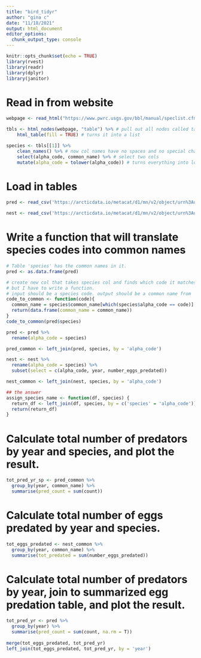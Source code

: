 ```yaml
---
title: "bird_tidyr"
author: "gina c"
date: "11/18/2021"
output: html_document
editor_options: 
  chunk_output_type: console
---
```


```r
knitr::opts_chunk$set(echo = TRUE)
library(rvest)
library(readr)
library(dplyr)
library(janitor)
```

# Read in from website

```r
webpage <- read_html("https://www.pwrc.usgs.gov/bbl/manual/speclist.cfm")

tbls <- html_nodes(webpage, "table") %>% # pull out all nodes called table
    html_table(fill = TRUE) # turns it into a list

species <- tbls[[1]] %>% 
    clean_names() %>% # now col names have no spaces and no special chars
    select(alpha_code, common_name) %>% # select two cols
    mutate(alpha_code = tolower(alpha_code)) # turns everything into lowercase
```

# Load in tables
```r
pred <- read_csv('https://arcticdata.io/metacat/d1/mn/v2/object/urn%3Auuid%3A9ffec04c-7e2d-41dd-9e88-b6c2e8c4375e')

nest <- read_csv('https://arcticdata.io/metacat/d1/mn/v2/object/urn%3Auuid%3A982bd2fc-4edf-4da7-96ef-0d11b853102d')
```

# Write a function that will translate species codes into common names
```r
# Table 'species' has the common names in it. 
pred <- as.data.frame(pred)

# create new col that takes species col and finds which code it matches in the species df. 
# but I have to write a function. 
# input should be a species code. output should be a common name from 'species.'
code_to_common <- function(code){
  common_name = species$common_name[which(species$alpha_code == code)]
  return(data.frame(common_name = common_name))
}
code_to_common(pred$species)

pred <- pred %>%
  rename(alpha_code = species)

pred_common <- left_join(pred, species, by = 'alpha_code')

nest <- nest %>%
  rename(alpha_code = species) %>%
  subset(select = c(alpha_code, year, number_eggs_predated))

nest_common <- left_join(nest, species, by = 'alpha_code')

## the answer
assign_species_name <- function(df, species) {
  return_df <- left_join(df, species, by = c('species' = 'alpha_code'))
  return(return_df)
}
```

# Calculate total number of predators by year and species, and plot the result.
```r
tot_pred_yr_sp <- pred_common %>%
  group_by(year, common_name) %>%
  summarise(pred_count = sum(count))
```

# Calculate total number of eggs predated by year and species.
```r
tot_eggs_predated <- nest_common %>%
  group_by(year, common_name) %>%
  summarise(tot_predated = sum(number_eggs_predated))
```

# Calculate total number of predators by year, join to summarized egg predation table, and plot the result.
```r
tot_pred_yr <- pred %>%
  group_by(year) %>%
  summarise(pred_count = sum(count, na.rm = T))
  
merge(tot_eggs_predated, tot_pred_yr)
left_join(tot_eggs_predated, tot_pred_yr, by = 'year')
```






